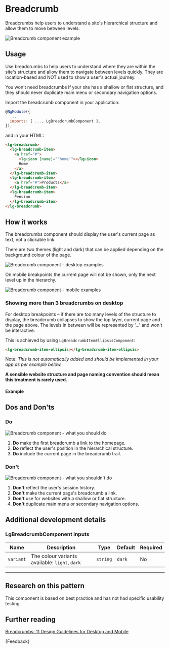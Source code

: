 
<Meta title="Components/Breadcrumb/Guide" />

# Breadcrumb

<p class="standfirst">Breadcrumbs help users to understand a site's hierarchical structure and allow them to move between levels.</p>

![Breadcrumb component example](docs/breadcrumb/example.png)

## Usage

Use breadcrumbs to help users to understand where they are within the site's structure and allow them to navigate between levels quickly. They are location-based and NOT used to show a user's actual journey.

You won't need breadcrumbs if your site has a shallow or flat structure, and they should never duplicate main menu or secondary navigation options.

Import the breadcrumb component in your application:

```js
@NgModule({
  ...
  imports: [ ..., LgBreadcrumbComponent ],
});
```



and in your HTML:

```html
<lg-breadcrumb>
  <lg-breadcrumb-item>
    <a href="#">
      <lg-icon [name]="'home'"></lg-icon>
      Home
    </a>
  </lg-breadcrumb-item>
  <lg-breadcrumb-item>
    <a href="#">Products</a>
  </lg-breadcrumb-item>
  <lg-breadcrumb-item>
    Pension
  </lg-breadcrumb-item>
</lg-breadcrumb>
```

## How it works

The breadcrumbs component should display the user's current page as text, not a clickable link.

There are two themes (light and dark) that can be applied depending on the background colour of the page.

![Breadcrumb component - desktop examples](docs/breadcrumb/desktop.png)



On mobile breakpoints the current page will not be shown, only the next level up in the hierarchy.

![Breadcrumb component - mobile examples](docs/breadcrumb/mobile.png)

### Showing more than 3 breadcrumbs on desktop

For desktop breakpoints – if there are too many levels of the structure to display, the breadcrumb collapses to show the top layer, current page and the page above. The levels in between will be represented by '...' and won't be interactive.

This is achieved by using `LgBreadcrumbItemEllipsisComponent`:

```html
<lg-breadcrumb-item-ellipsis></lg-breadcrumb-item-ellipsis>
```

Note: *This is not automatically added and should be implemented in your app as per example below.*

**A sensible website structure and page naming convention should mean this treatment is rarely used.**

#### Example

<Source id="components-breadcrumb-examples--ellipsis"></Source>

## Dos and Don'ts

### Do

![Breadcrumb component - what you should do](docs/breadcrumb/do.png)

1. **Do** make the first breadcrumb a link to the homepage.
2. **Do** reflect the user's position in the hierarchical structure.
3. **Do** include the current page in the breadcrumb trail.

### Don't

![Breadcrumb component - what you shouldn't do](docs/breadcrumb/dont.png)

1. **Don't** reflect the user's session history.
2. **Don't** make the current page's breadcrumb a link.
3. **Don't** use for websites with a shallow or flat structure.
4. **Don't** duplicate main menu or secondary navigation options.

## Additional development details

### LgBreadcrumbComponent inputs

| Name      | Description                                    | Type     | Default | Required |
|-----------|------------------------------------------------|----------|---------|----------|
| `variant` | The colour variants available: `light`, `dark` | `string` | `dark`  | No       |



------

## Research on this pattern

This component is based on best practice and has not had specific usability testing.

## Further reading

<a href="https://www.nngroup.com/articles/breadcrumbs/" target="_blank">Breadcrumbs: 11 Design Guidelines for Desktop and Mobile</a>

<Markdown>{Feedback}</Markdown>
